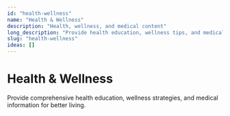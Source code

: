 ```yaml
---
id: "health-wellness"
name: "Health & Wellness"
description: "Health, wellness, and medical content"
long_description: "Provide health education, wellness tips, and medical information"
slug: "health-wellness"
ideas: []
---
```


# Health & Wellness

Provide comprehensive health education, wellness strategies, and medical information for better living.